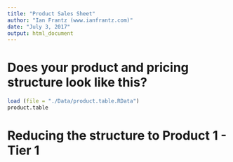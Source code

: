 ```yaml
---
title: "Product Sales Sheet"
author: "Ian Frantz (www.ianfrantz.com)"
date: "July 3, 2017"
output: html_document
---
```


# Does your product and pricing structure look like this?

```r
load (file = "./Data/product.table.RData")
product.table
```

# Reducing the structure to Product 1 - Tier 1


